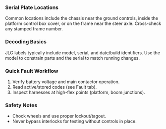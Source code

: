 ### Serial Plate Locations
Common locations include the chassis near the ground controls, inside the platform control box cover, or on the frame near the steer axle. Cross-check any stamped frame number.

### Decoding Basics
JLG labels typically include model, serial, and date/build identifiers. Use the model to constrain parts and the serial to match running changes.

### Quick Fault Workflow
1. Verify battery voltage and main contactor operation.
2. Read active/stored codes (see Fault tab).
3. Inspect harnesses at high-flex points (platform, boom junctions).

### Safety Notes
- Chock wheels and use proper lockout/tagout.
- Never bypass interlocks for testing without controls in place.
